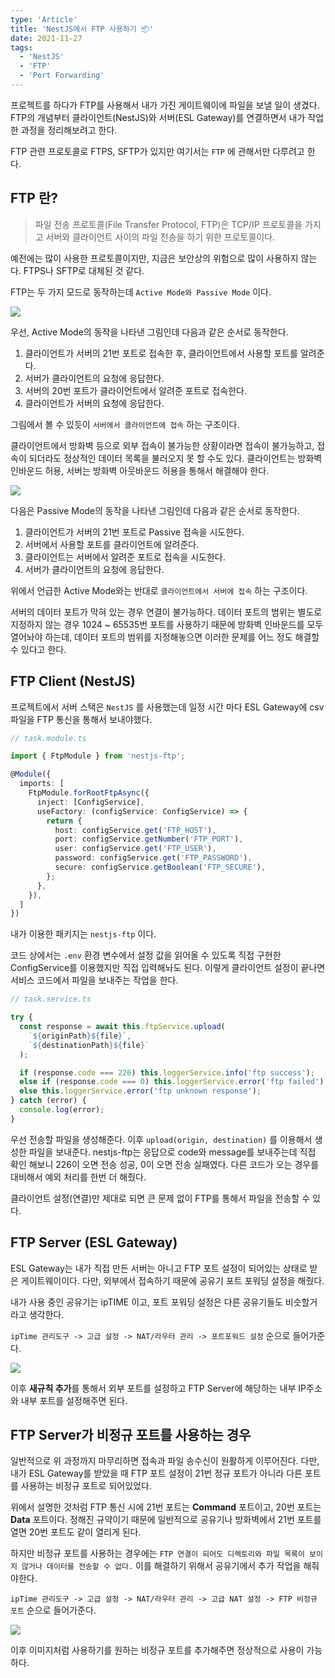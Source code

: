 ```yaml
---
type: 'Article'
title: 'NestJS에서 FTP 사용하기 📦'
date: 2021-11-27
tags:
  - 'NestJS'
  - 'FTP'
  - 'Port Forwarding'
---
```


프로젝트를 하다가 FTP를 사용해서 내가 가진 게이트웨이에 파일을 보낼 일이 생겼다. FTP의 개념부터 클라이언트(NestJS)와 서버(ESL Gateway)를 연결하면서 내가 작업한 과정을 정리해보려고 한다.

FTP 관련 프로토콜로 FTPS, SFTP가 있지만 여기서는 `FTP` 에 관해서만 다루려고 한다.

## FTP 란?

> 파일 전송 프로토콜(File Transfer Protocol, FTP)은 TCP/IP 프로토콜을 가지고 서버와 클라이언트 사이의 파일 전송을 하기 위한 프로토콜이다.

예전에는 많이 사용한 프로토콜이지만, 지금은 보안상의 위험으로 많이 사용하지 않는다. FTPS나 SFTP로 대체된 것 같다.

FTP는 두 가지 모드로 동작하는데 `Active Mode와 Passive Mode` 이다.

![](0.png)

우선, Active Mode의 동작을 나타낸 그림인데 다음과 같은 순서로 동작한다.

1. 클라이언트가 서버의 21번 포트로 접속한 후, 클라이언트에서 사용할 포트를 알려준다.
2. 서버가 클라이언트의 요청에 응답한다.
3. 서버의 20번 포트가 클라이언트에서 알려준 포트로 접속한다.
4. 클라이언트가 서버의 요청에 응답한다.

그림에서 볼 수 있듯이 `서버에서 클라이언트에 접속` 하는 구조이다.

클라이언트에서 방화벽 등으로 외부 접속이 불가능한 상황이라면 접속이 불가능하고, 접속이 되더라도 정상적인 데이터 목록을 불러오지 못 할 수도 있다. 클라이언트는 방화벽 인바운드 허용, 서버는 방화벽 아웃바운드 허용을 통해서 해결해야 한다.

![](1.png)

다음은 Passive Mode의 동작을 나타낸 그림인데 다음과 같은 순서로 동작한다.

1. 클라이언트가 서버의 21번 포트로 Passive 접속을 시도한다.
2. 서버에서 사용할 포트를 클라이언트에 알려준다.
3. 클라이언트는 서버에서 알려준 포트로 접속을 시도한다.
4. 서버가 클라이언트의 요청에 응답한다.

위에서 언급한 Active Mode와는 반대로 `클라이언트에서 서버에 접속` 하는 구조이다.

서버의 데이터 포트가 막혀 있는 경우 연결이 불가능하다. 데이터 포트의 범위는 별도로 지정하지 않는 경우 1024 ~ 65535번 포트를 사용하기 때문에 방화벽 인바운드를 모두 열어놔야 하는데, 데이터 포트의 범위를 지정해놓으면 이러한 문제를 어느 정도 해결할 수 있다고 한다.

## FTP Client (NestJS)

프로젝트에서 서버 스택은 `NestJS` 를 사용했는데 일정 시간 마다 ESL Gateway에 csv 파일을 FTP 통신을 통해서 보내야했다.

```typescript
// task.module.ts

import { FtpModule } from 'nestjs-ftp';

@Module({
  imports: [
    FtpModule.forRootFtpAsync({
      inject: [ConfigService],
      useFactory: (configService: ConfigService) => {
        return {
          host: configService.get('FTP_HOST'),
          port: configService.getNumber('FTP_PORT'),
          user: configService.get('FTP_USER'),
          password: configService.get('FTP_PASSWORD'),
          secure: configService.getBoolean('FTP_SECURE'),
        };
      },
    }),
  ]
})
```

내가 이용한 패키지는 `nestjs-ftp` 이다.

코드 상에서는 `.env` 환경 변수에서 설정 값을 읽어올 수 있도록 직접 구현한 ConfigService를 이용했지만 직접 입력해놔도 된다. 이렇게 클라이언트 설정이 끝나면 서비스 코드에서 파일을 보내주는 작업을 한다.

```typescript
// task.service.ts

try {
  const response = await this.ftpService.upload(
    `${originPath}${file}`,
    `${destinationPath}${file}`
  );

  if (response.code === 226) this.loggerService.info('ftp success');
  else if (response.code === 0) this.loggerService.error('ftp failed');
  else this.loggerService.error('ftp unknown response');
} catch (error) {
  console.log(error);
}
```

우선 전송할 파일을 생성해준다. 이후 `upload(origin, destination)` 를 이용해서 생성한 파일을 보내준다. nestjs-ftp는 응답으로 code와 message를 보내주는데 직접 확인 해보니 226이 오면 전송 성공, 0이 오면 전송 실패였다. 다른 코드가 오는 경우를 대비해서 예외 처리를 한번 더 해줬다.

클라이언트 설정(연결)만 제대로 되면 큰 문제 없이 FTP를 통해서 파일을 전송할 수 있다.

## FTP Server (ESL Gateway)

ESL Gateway는 내가 직접 만든 서버는 아니고 FTP 포트 설정이 되어있는 상태로 받은 게이트웨이이다. 다만, 외부에서 접속하기 때문에 공유기 포트 포워딩 설정을 해줬다.

내가 사용 중인 공유기는 ipTIME 이고, 포트 포워딩 설정은 다른 공유기들도 비슷할거라고 생각한다.

`ipTime 관리도구 -> 고급 설정 -> NAT/라우터 관리 -> 포트포워드 설정` 순으로 들어가준다.

![](2.png)

이후 **새규칙 추가**를 통해서 외부 포트를 설정하고 FTP Server에 해당하는 내부 IP주소와 내부 포트를 설정해주면 된다.

## FTP Server가 비정규 포트를 사용하는 경우

일반적으로 위 과정까지 마무리하면 접속과 파일 송수신이 원활하게 이루어진다. 다만, 내가 ESL Gateway를 받았을 때 FTP 포트 설정이 21번 정규 포트가 아니라 다른 포트를 사용하는 비정규 포트로 되어있었다.

위에서 설명한 것처럼 FTP 통신 시에 21번 포트는 **Command** 포트이고, 20번 포트는 **Data** 포트이다. 정해진 규약이기 때문에 일반적으로 공유기나 방화벽에서 21번 포트를 열면 20번 포트도 같이 열리게 된다.

하지만 비정규 포트를 사용하는 경우에는 `FTP 연결이 되어도 디렉토리와 파일 목록이 보이지 않거나 데이터를 전송할 수 없다.` 이를 해결하기 위해서 공유기에서 추가 작업을 해줘야한다.

`ipTime 관리도구 -> 고급 설정 -> NAT/라우터 관리 -> 고급 NAT 설정 -> FTP 비정규 포트` 순으로 들어가준다.

![](3.png)

이후 이미지처럼 사용하기를 원하는 비정규 포트를 추가해주면 정상적으로 사용이 가능하다.
